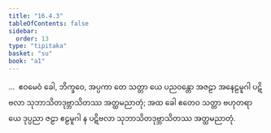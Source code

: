 ```yaml
---
title: "16.4.3"
tableOfContents: false
sidebar:
  order: 13
type: "tipitaka"
basket: "su"
book: "a1"
---
```



<DynamicBreadcrumb />

<Division number="324" book="a1">

<Paragraph number="415" book="a1">
…  ဧဝမေဝံ ခေါ, ဘိက္ခဝေ, အပ္ပကာ တေ သတ္တာ ယေ ပညဝန္တော အဇဠာ အနေဠမူဂါ ပဋိဗလာ သုဘာသိတဒုဗ္ဘာသိတဿ အတ္ထမညာတုံ; အထ ခေါ ဧတေဝ သတ္တာ ဗဟုတရာ ယေ ဒုပ္ပညာ ဇဠာ ဧဠမူဂါ န ပဋိဗလာ သုဘာသိတဒုဗ္ဘာသိတဿ အတ္ထမညာတုံ.
</Paragraph>
</Division>